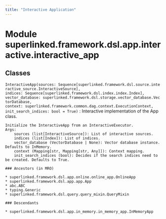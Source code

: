 ```yaml
---
title: "Interactive Application"
---
```


Module superlinked.framework.dsl.app.interactive.interactive_app
================================================================

Classes
-------

`InteractiveApp(sources: Sequence[superlinked.framework.dsl.source.interactive_source.InteractiveSource], indices: Sequence[superlinked.framework.dsl.index.index.Index], vector_database: superlinked.framework.dsl.storage.vector_database.VectorDatabase, context: superlinked.framework.common.dag.context.ExecutionContext, init_search_indices: bool = True)`
:   Interactive implementation of the App class.
    
    Initialize the InteractiveApp from an InteractiveExecutor.
    Args:
        sources (list[InteractiveSource]): List of interactive sources.
        indices (list[Index]): List of indices.
        vector_database (VectorDatabase | None): Vector database instance. Defaults to InMemory.
        context (Mapping[str, Mapping[str, Any]]): Context mapping.
        init_search_indices (bool): Decides if the search indices need to be created. Defaults to True.

    ### Ancestors (in MRO)

    * superlinked.framework.dsl.app.online.online_app.OnlineApp
    * superlinked.framework.dsl.app.app.App
    * abc.ABC
    * typing.Generic
    * superlinked.framework.dsl.query.query_mixin.QueryMixin

    ### Descendants

    * superlinked.framework.dsl.app.in_memory.in_memory_app.InMemoryApp